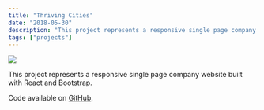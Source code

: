 ```yaml
---
title: "Thriving Cities"
date: "2018-05-30"
description: "This project represents a responsive single page company website built with React and Bootstrap."
tags: ["projects"]
---
```


<Img
  src="/images/posts/thrivingCities.png"
  width={2154}
  height={1232}
  caption="thriving cities project"
/>

This project represents a responsive single page company website built with React and Bootstrap.

Code available on [GitHub](https://github.com/eneax/thriving-cities).
